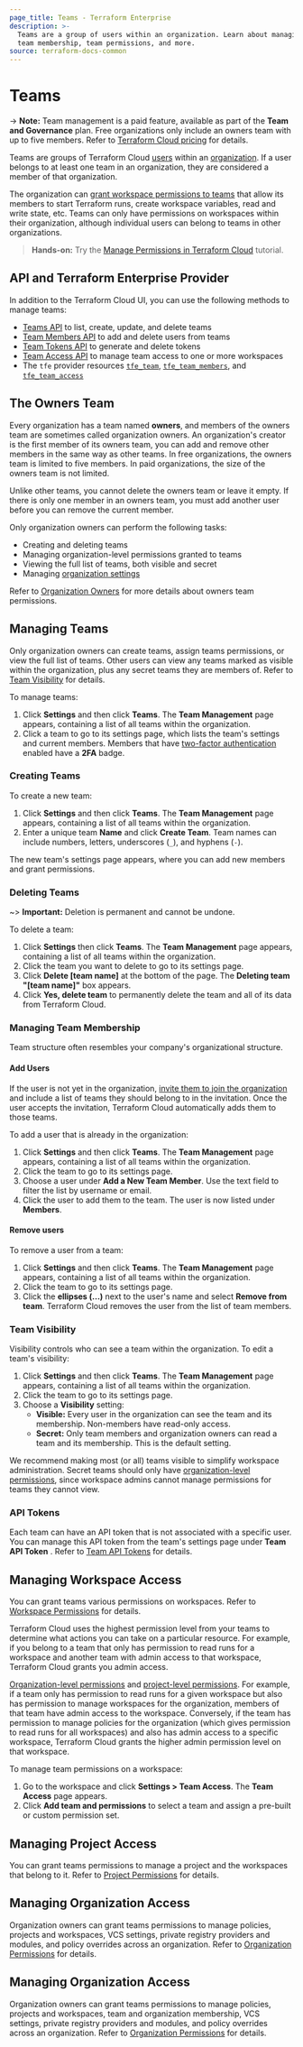 ```yaml
---
page_title: Teams - Terraform Enterprise
description: >-
  Teams are a group of users within an organization. Learn about managing teams,
  team membership, team permissions, and more.
source: terraform-docs-common
---
```


[organizations]: /terraform/enterprise/users-teams-organizations/organizations

[organization settings]: /terraform/enterprise/users-teams-organizations/organizations#organization-settings

[users]: /terraform/enterprise/users-teams-organizations/users

# Teams

-> **Note:** Team management is a paid feature, available as part of the **Team and Governance** plan. Free organizations only include an owners team with up to five members. Refer to [Terraform Cloud pricing](https://www.hashicorp.com/products/terraform/pricing) for details.

Teams are groups of Terraform Cloud [users][] within an [organization][organizations]. If a user belongs to at least one team in an organization, they are considered a member of that organization.

The organization can [grant workspace permissions to teams](#managing-workspace-access) that allow its members to start Terraform runs, create workspace variables, read and write state, etc. Teams can only have permissions on workspaces within their organization, although individual users can belong to teams in other organizations.

> **Hands-on:** Try the [Manage Permissions in Terraform Cloud](/terraform/tutorials/cloud/cloud-permissions?utm_source=WEBSITE&utm_medium=WEB_IO&utm_offer=ARTICLE_PAGE&utm_content=DOCS) tutorial.

## API and Terraform Enterprise Provider

In addition to the Terraform Cloud UI, you can use the following methods to manage teams:

-   [Teams API](/terraform/enterprise/api-docs/teams) to list, create, update, and delete teams
-   [Team Members API](/terraform/enterprise/api-docs/team-members) to add and delete users from teams
-   [Team Tokens API](/terraform/enterprise/api-docs/team-tokens) to generate and delete tokens
-   [Team Access API](/terraform/enterprise/api-docs/team-access) to manage team access to one or more workspaces
-   The `tfe` provider resources [`tfe_team`](https://registry.terraform.io/providers/hashicorp/tfe/latest/docs/resources/team), [`tfe_team_members`](https://registry.terraform.io/providers/hashicorp/tfe/latest/docs/resources/team_members), and [`tfe_team_access`](https://registry.terraform.io/providers/hashicorp/tfe/latest/docs/resources/team_access)

## The Owners Team

Every organization has a team named **owners**, and members of the owners team are sometimes called organization owners. An organization's creator is the first member of its owners team, you can add and remove other members in the same way as other teams. In free organizations, the owners team is limited to five members. In paid organizations, the size of the owners team is not limited.

Unlike other teams, you cannot delete the owners team or leave it empty. If there is only one member in an owners team, you must add another user before you can remove the current member.

Only organization owners can perform the following tasks:

-   Creating and deleting teams
-   Managing organization-level permissions granted to teams
-   Viewing the full list of teams, both visible and secret
-   Managing [organization settings][]

Refer to [Organization Owners](/terraform/enterprise/users-teams-organizations/permissions#organization-owners) for more details about owners team permissions.

[permissions-citation]: #intentionally-unused---keep-for-maintainers

## Managing Teams

Only organization owners can create teams, assign teams permissions, or view the full list of teams. Other users can view any teams marked as visible within the organization, plus any secret teams they
are members of. Refer to [Team Visibility](/terraform/enterprise/users-teams-organizations/teams#team-visibility) for details.

To manage teams:

1.  Click **Settings** and then click **Teams**. The **Team Management** page appears, containing a list of all teams within the organization.
2.  Click a team to go to its settings page, which lists the team's settings and current members. Members that have [two-factor authentication](/terraform/enterprise/users-teams-organizations/2fa) enabled have a **2FA** badge.

[permissions-citation]: #intentionally-unused---keep-for-maintainers

### Creating Teams

To create a new team:

1.  Click **Settings** and then click **Teams**. The **Team Management** page appears, containing a list of all teams within the organization.
2.  Enter a unique team **Name** and click **Create Team**. Team names can include numbers, letters, underscores (`_`), and hyphens (`-`).

The new team's settings page appears, where you can add new members and grant permissions.

### Deleting Teams

~> **Important:** Deletion is permanent and cannot be undone.

To delete a team:

1.  Click **Settings** then click **Teams**. The **Team Management** page appears, containing a list of all teams within the organization.
2.  Click the team you want to delete to go to its settings page.
3.  Click **Delete [team name]** at the bottom of the page. The **Deleting team "[team name]"** box appears.
4.  Click **Yes, delete team** to permanently delete the team and all of its data from Terraform Cloud.

[permissions-citation]: #intentionally-unused---keep-for-maintainers

### Managing Team Membership

Team structure often resembles your company's organizational structure.

#### Add Users

If the user is not yet in the organization, [invite them to join the organization](/terraform/enterprise/users-teams-organizations/organizations#users) and include a list of teams they should belong to in the invitation. Once the user accepts the invitation, Terraform Cloud automatically adds them to those teams.

To add a user that is already in the organization:

1.  Click **Settings** and then click **Teams**. The **Team Management** page appears, containing a list of all teams within the organization.
2.  Click the team to go to its settings page.
3.  Choose a user under **Add a New Team Member**. Use the text field to filter the list by username or email.
4.  Click the user to add them to the team. The user is now listed under **Members**.

#### Remove users

To remove a user from a team:

1.  Click **Settings** and then click **Teams**. The **Team Management** page appears, containing a list of all teams within the organization.
2.  Click the team to go to its settings page.
3.  Click the **ellipses (...)** next to the user's name and select **Remove from team**. Terraform Cloud removes the user from the list of team members.

### Team Visibility

Visibility controls who can see a team within the organization. To edit a team's visibility:

1.  Click **Settings** and then click **Teams**. The **Team Management** page appears, containing a list of all teams within the organization.
2.  Click the team to go to its settings page.
3.  Choose a **Visibility** setting:
    -   **Visible:** Every user in the organization can see the
        team and its membership. Non-members have read-only access.
    -   **Secret:** Only team members and organization owners can read a team and its membership. This is the default setting.

We recommend making most (or all) teams visible to simplify workspace administration. Secret teams should only have
[organization-level permissions](/terraform/enterprise/users-teams-organizations/permissions#organization-permissions), since workspace admins cannot manage permissions for teams they cannot view.

[permissions-citation]: #intentionally-unused---keep-for-maintainers

### API Tokens

Each team can have an API token that is not associated with a specific user. You can manage this API token from the team's settings page under **Team API Token** . Refer to [Team API Tokens](/terraform/enterprise/users-teams-organizations/api-tokens#team-api-tokens) for details.

## Managing Workspace Access

You can grant teams various permissions on workspaces. Refer to [Workspace Permissions](/terraform/enterprise/users-teams-organizations/permissions#workspace-permissions) for details.

 Terraform Cloud uses the highest permission level from your teams to determine what actions you can take on a particular resource. For example, if you belong to a team that only has permission to read runs for a workspace and another team with admin access to that workspace, Terraform Cloud grants you admin access.

[permissions-citation]: #intentionally-unused---keep-for-maintainers

[Organization-level permissions](/terraform/enterprise/users-teams-organizations/permissions#organization-permissions) and [project-level permissions](/terraform/enterprise/users-teams-organizations/permissions#project-permissions). For example, if a team only has permission to read runs for a given workspace but also has permission to manage workspaces for the organization, members of that team have admin access to the workspace. Conversely, if the team has permission to manage policies for the organization (which gives permission to read runs for all workspaces) and also has admin access to a specific workspace, Terraform Cloud grants the higher admin permission level on that workspace.

To manage team permissions on a workspace:

1.  Go to the workspace and click **Settings > Team Access**. The **Team Access** page appears.
2.  Click **Add team and permissions** to select a team and assign a pre-built or custom permission set.

[permissions-citation]: #intentionally-unused---keep-for-maintainers

## Managing Project Access

You can grant teams permissions to manage a project and the workspaces that belong to it. Refer to [Project Permissions](/terraform/enterprise/users-teams-organizations/permissions#project-permissions) for details.

## Managing Organization Access

Organization owners can grant teams permissions to manage policies, projects and workspaces, VCS settings, private registry providers and modules, and policy overrides across an organization. Refer to [Organization Permissions](/terraform/enterprise/users-teams-organizations/permissions#organization-permissions) for details.

## Managing Organization Access

Organization owners can grant teams permissions to manage policies, projects and workspaces, team and organization membership, VCS settings, private registry providers and modules, and policy overrides across an organization. Refer to [Organization Permissions](/terraform/enterprise/users-teams-organizations/permissions#organization-permissions) for details.

[permissions-citation]: #intentionally-unused---keep-for-maintainers

